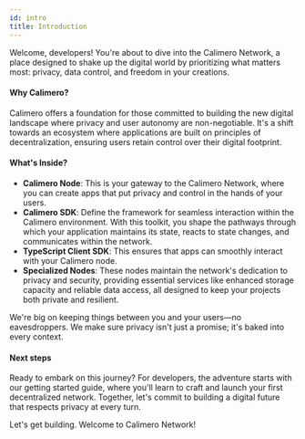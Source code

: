 ```yaml
---
id: intro
title: Introduction
---
```


Welcome, developers! You're about to dive into the Calimero Network, a place designed to shake up the digital world by prioritizing what matters most: privacy, data control, and freedom in your creations.

#### Why Calimero?

Calimero offers a foundation for those committed to building the new digital landscape where privacy and user autonomy are non-negotiable. It's a shift towards an ecosystem where applications are built on principles of decentralization, ensuring users retain control over their digital footprint.

#### What's Inside?

- **Calimero Node**: This is your gateway to the Calimero Network, where you can create apps that put privacy and control in the hands of your users.
- **Calimero SDK**: Define the framework for seamless interaction within the Calimero environment. With this toolkit, you shape the pathways through which your application maintains its state, reacts to state changes, and communicates within the network.
- **TypeScript Client SDK**: This ensures that apps can smoothly interact with your Calimero node.
- **Specialized Nodes**: These nodes maintain the network's dedication to privacy and security, providing essential services like enhanced storage capacity and reliable data access, all designed to keep your projects both private and resilient.

We're big on keeping things between you and your users—no eavesdroppers. We make sure privacy isn't just a promise; it's baked into every context.

#### Next steps

Ready to embark on this journey? For developers, the adventure starts with our getting started guide, where you'll learn to craft and launch your first decentralized network. Together, let's commit to building a digital future that respects privacy at every turn.

Let's get building. Welcome to Calimero Network!
